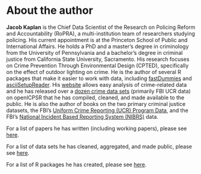 # About the author {-}


**Jacob Kaplan** is the Chief Data Scientist of the Research on Policing Reform and Accountability (RoPRA), a multi-institution team of researchers studying policing. His current appointment is at the Princeton School of Public and International Affairs. He holds a PhD and a master's degree in criminology from the University of Pennsylvania and a bachelor's degree in criminal justice from California State University, Sacramento. His research focuses on Crime Prevention Through Environmental Design (CPTED), specifically on the effect of outdoor lighting on crime. He is the author of several R packages that make it easier to work with data, including  [fastDummies](https://jacobkap.github.io/fastDummies/) and [asciiSetupReader](https://jacobkap.github.io/asciiSetupReader/). His [website](http://jacobdkaplan.com/) allows easy analysis of crime-related data and he has released over a [dozen crime data sets](http://jacobdkaplan.com/data.html) (primarily FBI UCR data) on openICPSR that he has compiled, cleaned, and made available to the public. He is also the author of books on the two primary criminal justice datasets, the FBI's [Uniform Crime Reporting (UCR) Program Data](https://ucrbook.com/), and the FBI's [National Incident Based Reporting System (NIBRS)](https://nibrsbook.com/) data. 


For a list of papers he has written (including working papers), please see [here](http://jacobdkaplan.com/research.html).

For a list of data sets he has cleaned, aggregated, and made public, please see [here](http://jacobdkaplan.com/data.html).

For a list of R packages he has created, please see [here](https://jacobdkaplan.com/packages.html).
